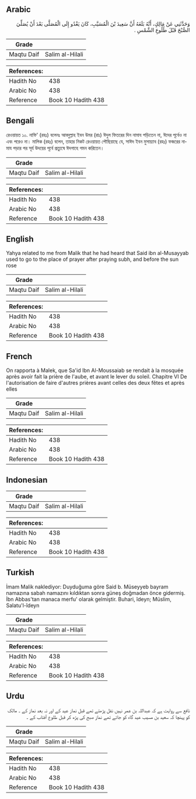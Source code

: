 ## Arabic


<div dir="rtl" lang="ar" style={{fontSize:'larger',backgroundColor:'#f8f9fa',padding:20}}>
وَحَدَّثَنِي عَنْ مَالِكٍ، أَنَّهُ بَلَغَهُ أَنَّ سَعِيدَ بْنَ الْمُسَيَّبِ، كَانَ يَغْدُو إِلَى الْمُصَلَّى بَعْدَ أَنْ يُصَلِّيَ الصُّبْحَ قَبْلَ طُلُوعِ الشَّمْسِ ‏.‏
</div>
<div style={{backgroundColor:'#f8f9fa',padding:20, marginBottom: 10}}><table> <thead> <tr> <th>Grade</th> <th></th> </tr> </thead> <tbody> <tr><td>Maqtu Daif</td><td>Salim al-Hilali</td></tr></tbody></table><table> <thead> <tr> <th>References:</th> <th></th> </tr> </thead> <tbody><tr><td>Hadith No</td><td>438</td></tr><tr><td>Arabic No</td><td>438</td></tr><tr><td>Reference</td><td>Book 10 Hadith 438</td></tr></tbody></table></div>

## Bengali


<div dir="ltr" lang="bn" style={{fontSize:'larger',backgroundColor:'#f8f9fa',padding:20}}>
রেওয়ায়ত ১০. নাফি' (রহঃ) বলেনঃ আবদুল্লাহ ইবন উমর (রাঃ) ঈদুল ফিতরের দিন নামায পড়িতেন না, ঈদের পূর্বেও না এবং পরেও না। মালিক (রহঃ) বলেন, তাহার নিকট রেওয়ায়ত পৌছিয়াছে যে, সাঈদ ইবন মুসায়্যাব (রহঃ) ফজরের নামায পড়ার পর সূর্য উদয়ের পূর্বে প্রত্যুষে ঈদগাহে গমন করিতেন।
</div>
<div style={{backgroundColor:'#f8f9fa',padding:20, marginBottom: 10}}><table> <thead> <tr> <th>Grade</th> <th></th> </tr> </thead> <tbody> <tr><td>Maqtu Daif</td><td>Salim al-Hilali</td></tr></tbody></table><table> <thead> <tr> <th>References:</th> <th></th> </tr> </thead> <tbody><tr><td>Hadith No</td><td>438</td></tr><tr><td>Arabic No</td><td>438</td></tr><tr><td>Reference</td><td>Book 10 Hadith 438</td></tr></tbody></table></div>

## English


<div dir="ltr" lang="en" style={{fontSize:'larger',backgroundColor:'#f8f9fa',padding:20}}>
Yahya related to me from Malik that he had heard that Said ibn al-Musayyab used to go to the place of prayer after praying subh, and before the sun rose
</div>
<div style={{backgroundColor:'#f8f9fa',padding:20, marginBottom: 10}}><table> <thead> <tr> <th>Grade</th> <th></th> </tr> </thead> <tbody> <tr><td>Maqtu Daif</td><td>Salim al-Hilali</td></tr></tbody></table><table> <thead> <tr> <th>References:</th> <th></th> </tr> </thead> <tbody><tr><td>Hadith No</td><td>438</td></tr><tr><td>Arabic No</td><td>438</td></tr><tr><td>Reference</td><td>Book 10 Hadith 438</td></tr></tbody></table></div>

## French


<div dir="ltr" lang="fr" style={{fontSize:'larger',backgroundColor:'#f8f9fa',padding:20}}>
On rapporta à Malek, que Sa'id Ibn Al-Moussaiab se rendait à la mosquée après avoir fait la prière de l'aube, et avant le lever du soleil. Chapitre VI De l'autorisation de faire d'autres prières avant celles des deux fêtes et après elles
</div>
<div style={{backgroundColor:'#f8f9fa',padding:20, marginBottom: 10}}><table> <thead> <tr> <th>Grade</th> <th></th> </tr> </thead> <tbody> <tr><td>Maqtu Daif</td><td>Salim al-Hilali</td></tr></tbody></table><table> <thead> <tr> <th>References:</th> <th></th> </tr> </thead> <tbody><tr><td>Hadith No</td><td>438</td></tr><tr><td>Arabic No</td><td>438</td></tr><tr><td>Reference</td><td>Book 10 Hadith 438</td></tr></tbody></table></div>

## Indonesian


<div dir="ltr" lang="id" style={{fontSize:'larger',backgroundColor:'#f8f9fa',padding:20}}>

</div>
<div style={{backgroundColor:'#f8f9fa',padding:20, marginBottom: 10}}><table> <thead> <tr> <th>Grade</th> <th></th> </tr> </thead> <tbody> <tr><td>Maqtu Daif</td><td>Salim al-Hilali</td></tr></tbody></table><table> <thead> <tr> <th>References:</th> <th></th> </tr> </thead> <tbody><tr><td>Hadith No</td><td>438</td></tr><tr><td>Arabic No</td><td>438</td></tr><tr><td>Reference</td><td>Book 10 Hadith 438</td></tr></tbody></table></div>

## Turkish


<div dir="ltr" lang="tr" style={{fontSize:'larger',backgroundColor:'#f8f9fa',padding:20}}>
İmam Malik naklediyor: Duyduğuma göre Said b. Müseyyeb bayram namazına sabah namazını kıldıktan sonra güneş doğmadan önce gidermiş. İbn Abbas'tan manaca merfu' olarak gelmiştir. Buhari, îdeyn; Müslim, Salatu'l-îdeyn
</div>
<div style={{backgroundColor:'#f8f9fa',padding:20, marginBottom: 10}}><table> <thead> <tr> <th>Grade</th> <th></th> </tr> </thead> <tbody> <tr><td>Maqtu Daif</td><td>Salim al-Hilali</td></tr></tbody></table><table> <thead> <tr> <th>References:</th> <th></th> </tr> </thead> <tbody><tr><td>Hadith No</td><td>438</td></tr><tr><td>Arabic No</td><td>438</td></tr><tr><td>Reference</td><td>Book 10 Hadith 438</td></tr></tbody></table></div>

## Urdu


<div dir="rtl" lang="ur" style={{fontSize:'larger',backgroundColor:'#f8f9fa',padding:20}}>
نافع سے روایت ہے کہ عبداللہ بن عمر نہیں نفل پڑھتے تھے قبل نماز عید کے اور نہ بعد نماز کے ۔ مالک کو پہنچا کہ سعید بن مسیب عید گاہ کو جاتے تھے نماز صبح کی پڑھ کر قبل طلوع آفتاب کے ۔
</div>
<div style={{backgroundColor:'#f8f9fa',padding:20, marginBottom: 10}}><table> <thead> <tr> <th>Grade</th> <th></th> </tr> </thead> <tbody> <tr><td>Maqtu Daif</td><td>Salim al-Hilali</td></tr></tbody></table><table> <thead> <tr> <th>References:</th> <th></th> </tr> </thead> <tbody><tr><td>Hadith No</td><td>438</td></tr><tr><td>Arabic No</td><td>438</td></tr><tr><td>Reference</td><td>Book 10 Hadith 438</td></tr></tbody></table></div>